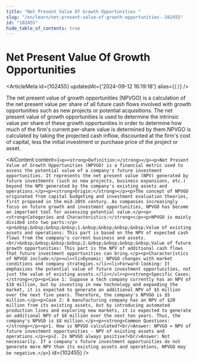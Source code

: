 ```yaml
---
title: "Net Present Value Of Growth Opportunities "
slug: "/en/learn/net-present-value-of-growth-opportunities--102455"
id: "102455"
hide_table_of_contents: true
---
```



# Net Present Value Of Growth Opportunities 

<ArticleMeta id={102455} updatedAt={'2024-09-12 16:19:18'} alias={`[]`} />
<div className='border-solid border-b border-t-0 my-4 border-[var(--ifm-color-gray-300)]' />

The net present value of growth opportunities (NPVGO) is a calculation of the net present value per share of all future cash flows involved with growth opportunities such as new projects or potential acquisitions. The net present value of growth opportunities is used to determine the intrinsic value per share of these growth opportunities in order to determine how much of the firm's current per-share value is determined by them.NPVGO is calculated by taking the projected cash inflow, discounted at the firm's cost of capital, less the initial investment or purchase price of the project or asset.

<AIContent content={`<p><strong>Definition:</strong></p><p>Net Present Value of Growth Opportunities (NPVGO) is a financial metric used to assess the potential value of a company's future investment opportunities. It represents the net present value (NPV) generated by future investments (such as new projects, business expansions, etc.) beyond the NPV generated by the company's existing assets and operations.</p><p><strong>Origin:</strong></p><p>The concept of NPVGO originated from capital budgeting and investment evaluation theories, first proposed in the mid-20th century. As companies increasingly focus on future growth and investment opportunities, NPVGO has become an important tool for assessing potential value.</p><p><strong>Categories and Characteristics:</strong></p><p>NPVGO is mainly divided into two parts:</p><p>&nbsp;&nbsp;&nbsp;&nbsp;1.&nbsp;&nbsp;&nbsp;&nbsp;Value of existing assets and operations: This part is based on the NPV of expected cash flows from the company's current business and assets.<br/>&nbsp;&nbsp;&nbsp;&nbsp;2.&nbsp;&nbsp;&nbsp;&nbsp;Value of future growth opportunities: This part is the NPV of additional cash flows that future investment opportunities can bring.</p><p>Characteristics of NPVGO include:</p><ul><li>Dynamic: NPVGO changes with market conditions and company strategies.</li><li>Forward-looking: It emphasizes the potential value of future investment opportunities, not just the value of existing assets.</li></ul><p><strong>Specific Cases:</strong></p><p>Case 1: Suppose a tech company currently has an NPV of $10 million, but by investing in new technology and expanding the market, it is expected to generate an additional NPV of $5 million over the next five years. Therefore, the company's NPVGO is $5 million.</p><p>Case 2: A manufacturing company has an NPV of $20 million from its existing assets, but by introducing automated production lines and exploring new markets, it is expected to generate an additional NPV of $8 million over the next ten years. Thus, the company's NPVGO is $8 million.</p><p><strong>Common Questions:</strong></p><p>1. How is NPVGO calculated?<br/>Answer: NPVGO = NPV of future investment opportunities - NPV of existing assets and operations.</p><p>2. Is NPVGO always positive?<br/>Answer: Not necessarily. If a company's future investment opportunities do not generate more NPV than its existing assets and operations, NPVGO may be negative.</p>`} id={102455} />
